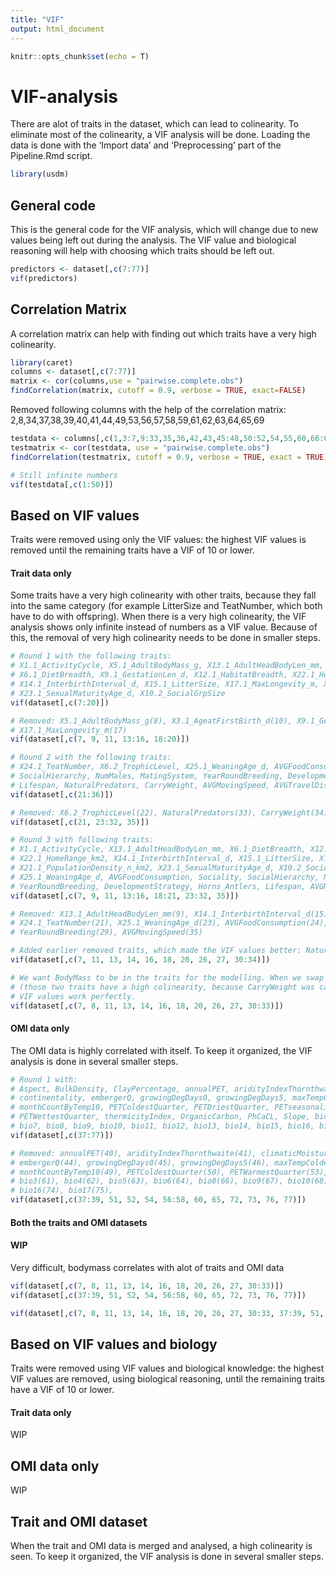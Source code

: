 ```yaml
---
title: "VIF"
output: html_document
---
```


```r
knitr::opts_chunk$set(echo = T)
```

# VIF-analysis

There are alot of traits in the dataset, which can lead to colinearity. To eliminate most of
the colinearity, a VIF analysis will be done. Loading the data is done with the 'Import data' 
and 'Preprocessing' part of the Pipeline.Rmd script.

```r
library(usdm)
```


## General code

This is the general code for the VIF analysis, which will change due to new values being left out during
the analysis. The VIF value and biological reasoning will help with choosing which traits should be left
out.

```r
predictors <- dataset[,c(7:77)]
vif(predictors)
```

## Correlation Matrix
A correlation matrix can help with finding out which traits have a very high colinearity.

```r
library(caret)
columns <- dataset[,c(7:77)]
matrix <- cor(columns,use = "pairwise.complete.obs")
findCorrelation(matrix, cutoff = 0.9, verbose = TRUE, exact=FALSE)
```

Removed following columns with the help of the correlation matrix:
2,8,34,37,38,39,40,41,44,49,53,56,57,58,59,61,62,63,64,65,69

```r
testdata <- columns[,c(1,3:7,9:33,35,36,42,43,45:48,50:52,54,55,60,66:68,70,71)]
testmatrix <- cor(testdata, use = "pairwise.complete.obs")
findCorrelation(testmatrix, cutoff = 0.9, verbose = TRUE, exact = TRUE)

# Still infinite numbers
vif(testdata[,c(1:50)])

```

## Based on VIF values

Traits were removed using only the VIF values: the highest VIF values is removed until the remaining
traits have a VIF of 10 or lower.

#### Trait data only

Some traits have a very high colinearity with other traits, because they fall into the same category 
(for example LitterSize and TeatNumber, which both have to do with offspring). When there is a very high colinearity, the VIF analysis shows only infinite instead of numbers as a VIF value. Because of this, the removal of very high colinearity needs to be done in smaller steps.

``` r
# Round 1 with the following traits:
# X1.1_ActivityCycle, X5.1_AdultBodyMass_g, X13.1_AdultHeadBodyLen_mm, X3.1_AgeatFirstBirth_d,
# X6.1_DietBreadth, X9.1_GestationLen_d, X12.1_HabitatBreadth, X22.1_HomeRange_km2, 
# X14.1_InterbirthInterval_d, X15.1_LitterSize, X17.1_MaxLongevity_m, X21.1_PopulationDensity_n_km2,
# X23.1_SexualMaturityAge_d, X10.2_SocialGrpSize
vif(dataset[,c(7:20)])

# Removed: X5.1_AdultBodyMass_g(8), X3.1_AgeatFirstBirth_d(10), X9.1_GestationLen_d(12),
# X17.1_MaxLongevity_m(17)
vif(dataset[,c(7, 9, 11, 13:16, 18:20)])
```


```r
# Round 2 with the following traits:
# X24.1_TeatNumber, X6.2_TrophicLevel, X25.1_WeaningAge_d, AVGFoodConsumption, Sociality, 
# SocialHierarchy, NumMales, MatingSystem, YearRoundBreeding, DevelopmentStrategy, Horns_Antlers,
# Lifespan, NaturalPredators, CarryWeight, AVGMovingSpeed, AVGTravelDistance
vif(dataset[,c(21:36)])

# Removed: X6.2_TrophicLevel(22), NaturalPredators(33), CarryWeight(34), AVGTravelDistance(36)
vif(dataset[,c(21, 23:32, 35)])
```


```r
# Round 3 with following traits:
# X1.1_ActivityCycle, X13.1_AdultHeadBodyLen_mm, X6.1_DietBreadth, X12.1_HabitatBreadth, 
# X22.1_HomeRange_km2, X14.1_InterbirthInterval_d, X15.1_LitterSize, X17.1_MaxLongevity_m, 
# X21.1_PopulationDensity_n_km2, X23.1_SexualMaturityAge_d, X10.2_SocialGrpSize, X24.1_TeatNumber, 
# X25.1_WeaningAge_d, AVGFoodConsumption, Sociality, SocialHierarchy, NumMales, MatingSystem, 
# YearRoundBreeding, DevelopmentStrategy, Horns_Antlers, Lifespan, AVGMovingSpeed
vif(dataset[,c(7, 9, 11, 13:16, 18:21, 23:32, 35)])

# Removed: X13.1_AdultHeadBodyLen_mm(9), X14.1_InterbirthInterval_d(15), X23.1_SexualMaturityAge_d(19), 
# X24.1_TeatNumber(21), X25.1_WeaningAge_d(23), AVGFoodConsumption(24), Sociality(25), MatingSystem(28),
# YearRoundBreeding(29), AVGMovingSpeed(35)

# Added earlier removed traits, which made the VIF values better: NaturalPredators(33), CarryWeight(34)
vif(dataset[,c(7, 11, 13, 14, 16, 18, 20, 26, 27, 30:34)])

# We want BodyMass to be in the traits for the modelling. When we swap out CarryWeight with BodyMass, 
# (those two traits have a high colinearity, because CarryWeight was calculated using the bodymass) the 
# VIF values work perfectly.
vif(dataset[,c(7, 8, 11, 13, 14, 16, 18, 20, 26, 27, 30:33)])
```


#### OMI data only

The OMI data is highly correlated with itself. To keep it organized, the VIF analysis is done in several
smaller steps.

```r
# Round 1 with:
# Aspect, BulkDensity, ClayPercentage, annualPET, aridityIndexThornthwaite, climaticMoistureIndex,
# continentality, embergerQ, growingDegDays0, growingDegDays5, maxTempColdest, minTempWarmest, 
# monthCountByTemp10, PETColdestQuarter, PETDriestQuarter, PETseasonality, PETWarmestQuarter, 
# PETWettestQuarter, thermicityIndex, OrganicCarbon, PhCaCL, Slope, bio1, bio2, bio3, bio4, bio5, bio6,
# bio7, bio8, bio9, bio10, bio11, bio12, bio13, bio14, bio15, bio16, bio17, bio18, bio19
vif(dataset[,c(37:77)])

# Removed: annualPET(40), aridityIndexThornthwaite(41), climaticMoistureIndex(42), continentality(43), 
# embergerQ(44), growingDegDays0(45), growingDegDays5(46), maxTempColdest(47), minTempWarmest(48), 
# monthCountByTemp10(49), PETColdestQuarter(50), PETWarmestQuarter(53), thermicityIndex(55), bio1(59), 
# bio3(61), bio4(62), bio5(63), bio6(64), bio8(66), bio9(67), bio10(68), bio11(69), bio12(70), bio13(71),
# bio16(74), bio17(75), 
vif(dataset[,c(37:39, 51, 52, 54, 56:58, 60, 65, 72, 73, 76, 77)])
```




#### Both the traits and OMI datasets
#### WIP
Very difficult, bodymass correlates with alot of traits and OMI data

```r
vif(dataset[,c(7, 8, 11, 13, 14, 16, 18, 20, 26, 27, 30:33)])
vif(dataset[,c(37:39, 51, 52, 54, 56:58, 60, 65, 72, 73, 76, 77)])

vif(dataset[,c(7, 8, 11, 13, 14, 16, 18, 20, 26, 27, 30:33, 37:39, 51, 52)])
```

## Based on VIF values and biology

Traits were removed using VIF values and biological knowledge: the highest VIF values are removed, using 
biological reasoning, until the remaining traits have a VIF of 10 or lower.

#### Trait data only
WIP


## OMI data only
WIP


## Trait and OMI dataset

When the trait and OMI data is merged and analysed, a high colinearity is seen. To keep it organized,
the VIF analysis is done in several smaller steps.

